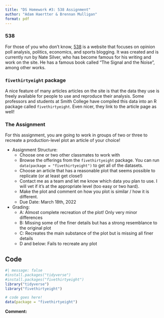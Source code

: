 ```yaml
---
title: "DS Homework #3: 538 Assignment"
author: "Adam Haertter & Brennan Mulligan"
format: pdf
---
```


### 538

For those of you who don't know, [538](https://fivethirtyeight.com/) is a website that focuses on opinion poll analysis, politics, economics, and sports blogging. It was created and is currently run by Nate Silver, who has become famous for his writing and work on the site. He has a famous book called "The Signal and the Noise", among other works. 

### `fivethirtyeight` package

A nice feature of many articles articles on the site is that the data they use is freely available for people to use and reproduce their analysis. Some professors and students at Smith College have compiled this data into an R package called `fivethirtyeight`. Even nicer, they link to the article page as well!


### The Assignment

For this assignment, you are going to work in groups of two or three to recreate a production-level plot an article of your choice!


* Assignment Structure:
    - Choose one or two other classmates to work with
    - Browse the offerings from the `fivethirtyeight` package. You can run `data(package = "fivethirtyeight")` to get all of the datasets.
    - Choose an article that has a reasonable plot that seems possible to replicate (or at least get close!)
    - Contact me as a team and let me know which data you plan to use. I will vet if it's at the appropriate level (too easy or two hard).
    - Make the plot and comment on how you plot is similar / how it is different.
    - Due Date: March 18th, 2022
    
* Grading:
    - A: Almost complete recreation of the plot! Only very minor differences
    - B: Missing some of the finer details but has a strong resemblance to the original plot
    - C: Recreates the main substance of the plot but is missing all finer details
    - D and below: Fails to recreate any plot 
    
    
    
## Code

```r
#| message: false 
#install.packages("tidyverse")
#install.packages("fivethirtyeight")
library("tidyverse")
library("fivethirtyeight")
```


```r
# code goes here!
data(package = "fivethirtyeight")
```

__Comment:__
